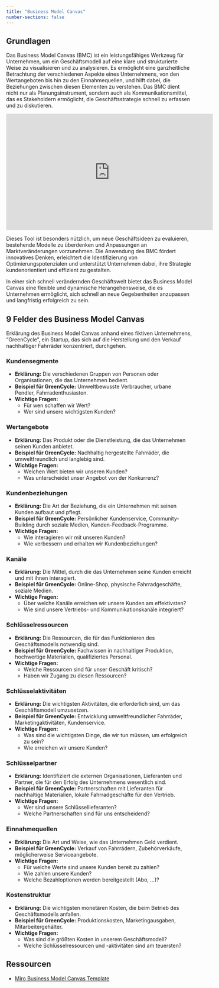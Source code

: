 ```yaml
---
title: "Business Model Canvas"
number-sections: false
---
```


## Grundlagen

Das Business Model Canvas (BMC) ist ein leistungsfähiges Werkzeug für Unternehmen, um ein Geschäftsmodell auf eine klare und strukturierte Weise zu visualisieren und zu analysieren. Es ermöglicht eine ganzheitliche Betrachtung der verschiedenen Aspekte eines Unternehmens, von den Wertangeboten bis hin zu den Einnahmequellen, und hilft dabei, die Beziehungen zwischen diesen Elementen zu verstehen. Das BMC dient nicht nur als Planungsinstrument, sondern auch als Kommunikationsmittel, das es Stakeholdern ermöglicht, die Geschäftsstrategie schnell zu erfassen und zu diskutieren. 


<iframe width="560" height="315" src="https://www.youtube-nocookie.com/embed/QoAOzMTLP5s?si=fuSWYBSFScjd0JDf" title="YouTube video player" frameborder="0" allow="accelerometer; autoplay; clipboard-write; encrypted-media; gyroscope; picture-in-picture; web-share" allowfullscreen></iframe>


Dieses Tool ist besonders nützlich, um neue Geschäftsideen zu evaluieren, bestehende Modelle zu überdenken und Anpassungen an Marktveränderungen vorzunehmen. Die Anwendung des BMC fördert innovatives Denken, erleichtert die Identifizierung von Optimierungspotenzialen und unterstützt Unternehmen dabei, ihre Strategie kundenorientiert und effizient zu gestalten. 

In einer sich schnell verändernden Geschäftswelt bietet das Business Model Canvas eine flexible und dynamische Herangehensweise, die es Unternehmen ermöglicht, sich schnell an neue Gegebenheiten anzupassen und langfristig erfolgreich zu sein.


## 9 Felder des Business Model Canvas

Erklärung des Business Model Canvas anhand eines fiktiven Unternehmens, "GreenCycle", ein Startup, das sich auf die Herstellung und den Verkauf nachhaltiger Fahrräder konzentriert, durchgehen.

### Kundensegmente
- **Erklärung:** Die verschiedenen Gruppen von Personen oder Organisationen, die das Unternehmen bedient.
- **Beispiel für GreenCycle:** Umweltbewusste Verbraucher, urbane Pendler, Fahrradenthusiasten.
- **Wichtige Fragen:**
  - Für wen schaffen wir Wert?
  - Wer sind unsere wichtigsten Kunden?


### Wertangebote
- **Erklärung:** Das Produkt oder die Dienstleistung, die das Unternehmen seinen Kunden anbietet.
- **Beispiel für GreenCycle:** Nachhaltig hergestellte Fahrräder, die umweltfreundlich und langlebig sind.
- **Wichtige Fragen:**
  - Welchen Wert bieten wir unseren Kunden?
  - Was unterscheidet unser Angebot von der Konkurrenz?

### Kundenbeziehungen
- **Erklärung:** Die Art der Beziehung, die ein Unternehmen mit seinen Kunden aufbaut und pflegt.
- **Beispiel für GreenCycle:** Persönlicher Kundenservice, Community-Building durch soziale Medien, Kunden-Feedback-Programme.
- **Wichtige Fragen:**
  - Wie interagieren wir mit unseren Kunden?
  - Wie verbessern und erhalten wir Kundenbeziehungen?

### Kanäle
- **Erklärung:** Die Mittel, durch die das Unternehmen seine Kunden erreicht und mit ihnen interagiert.
- **Beispiel für GreenCycle:** Online-Shop, physische Fahrradgeschäfte, soziale Medien.
- **Wichtige Fragen:**
  - Über welche Kanäle erreichen wir unsere Kunden am effektivsten?
  - Wie sind unsere Vertriebs- und Kommunikationskanäle integriert?

### Schlüsselressourcen
- **Erklärung:** Die Ressourcen, die für das Funktionieren des Geschäftsmodells notwendig sind.
- **Beispiel für GreenCycle:** Fachwissen in nachhaltiger Produktion, hochwertige Materialien, qualifiziertes Personal.
- **Wichtige Fragen:**
  - Welche Ressourcen sind für unser Geschäft kritisch?
  - Haben wir Zugang zu diesen Ressourcen?

### Schlüsselaktivitäten
- **Erklärung:** Die wichtigsten Aktivitäten, die erforderlich sind, um das Geschäftsmodell umzusetzen.
- **Beispiel für GreenCycle:** Entwicklung umweltfreundlicher Fahrräder, Marketingaktivitäten, Kundenservice.
- **Wichtige Fragen:**
  - Was sind die wichtigsten Dinge, die wir tun müssen, um erfolgreich zu sein?
  - Wie erreichen wir unsere Kunden?

### Schlüsselpartner
- **Erklärung:** Identifiziert die externen Organisationen, Lieferanten und Partner, die für den Erfolg des Unternehmens wesentlich sind.
- **Beispiel für GreenCycle:** Partnerschaften mit Lieferanten für nachhaltige Materialien, lokale Fahrradgeschäfte für den Vertrieb.
- **Wichtige Fragen:**
  - Wer sind unsere Schlüssellieferanten?
  - Welche Partnerschaften sind für uns entscheidend?

### Einnahmequellen
- **Erklärung:** Die Art und Weise, wie das Unternehmen Geld verdient.
- **Beispiel für GreenCycle:** Verkauf von Fahrrädern, Zubehörverkäufe, möglicherweise Serviceangebote.
- **Wichtige Fragen:**
  - Für welche Werte sind unsere Kunden bereit zu zahlen?
  - Wie zahlen unsere Kunden?
  - Welche Bezahloptionen werden bereitgestellt (Abo, ...)?

### Kostenstruktur
- **Erklärung:** Die wichtigsten monetären Kosten, die beim Betrieb des Geschäftsmodells anfallen.
- **Beispiel für GreenCycle:** Produktionskosten, Marketingausgaben, Mitarbeitergehälter.
- **Wichtige Fragen:**
  - Was sind die größten Kosten in unserem Geschäftsmodell?
  - Welche Schlüsselressourcen und -aktivitäten sind am teuersten?

## Ressourcen

- [Miro Business Model Canvas Template](https://miro.com/de/templates/business-model-canvas/)